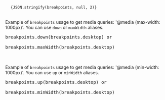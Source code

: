 
<Meta title="Design System/Theme/Breakpoints" />

<style>{`
  code {
    font-size: 1.5rem !important;
  }
`}</style>

<pre>
  <code>{JSON.stringify(breakpoints, null, 2)}</code>
</pre>

\
Example of `breakpoints` usage to get media queries: '@media (max-width: 1000px)'.
You can use `down` or `maxWidth` aliases.

<pre>
breakpoints.down(breakpoints.desktop) or

breakpoints.maxWidth(breakpoints.desktop)

</pre>

\
Example of `breakpoints` usage to get media queries: '@media (min-width: 1000px)'.
You can use `up` or `minWidth` aliases.

<pre>
breakpoints.up(breakpoints.desktop) or

breakpoints.minWidth(breakpoints.desktop)

</pre>
